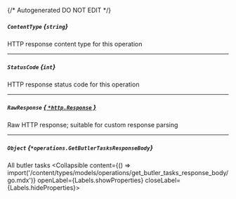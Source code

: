 {/* Autogenerated DO NOT EDIT  */}

##### `ContentType` *{`string`}*
HTTP response content type for this operation

---
##### `StatusCode` *{`int`}*
HTTP response status code for this operation

---
##### `RawResponse` [*{ `*http.Response` }*](https://pkg.go.dev/net/http#Response)
Raw HTTP response; suitable for custom response parsing

---
##### `Object` *{`*operations.GetButlerTasksResponseBody`}*
All butler tasks
<Collapsible content={() => import('/content/types/models/operations/get_butler_tasks_response_body/go.mdx')} openLabel={Labels.showProperties} closeLabel={Labels.hideProperties}>
</Collapsible>


